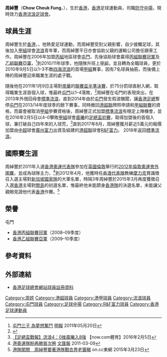 {{Infobox football biography
| name        = 周綽豐 <br> Chow Cheuk Fung
| image       = Chow Cheuk Fung.JPG
| fullname    = 周綽豐
| nickname    = 
| birth_date  = {{birth date and age|1989|8|1}}
| birth_place = {{HKG-1959}}
| height      = {{height|m=1.80}}
| position    = [[防守中場|防守中場]]
| currentclub = 駿棹
| clubnumber  = 
| youthyears1 = 2005–2006
| youthclubs1 = [[香港流浪足球會|流浪]]
| years1 = 2006–2014
| clubs1 = [[屯門體育會足球隊|屯門]]
| caps1  = 29
| goals1 = 1
| years2 = 2013–2014
| clubs2 = → [[香港流浪足球會|標準流浪]]
| caps2  = 17
| goals2 = 0
| years3 = 2014–2017
| clubs3 = [[香港流浪足球會|理文流浪]]
| caps3  = 51
| goals3 = 1
| years4 = 2017–2018
| clubs4 = [[R&F富力足球會|R&F富力]]
| caps4  = 8
| goals4 = 0
| years5 = 2018-
| clubs5 = [[香港流浪足球會|標準流浪]]
| caps5  = 0
| goals5 = 0
| years6 = 
| clubs6 = 駿棹
| caps6  = 
| goals6 = 
| nationalyears1 = 2011–2012
| nationalteam1  = [[香港奧運足球代表隊|香港U23]]
| nationalcaps1  = 6
| nationalgoals1 = 0
| nationalyears2 = 2015
| nationalteam2  = [[香港足球代表隊|香港]]
| nationalcaps2  = 0
| nationalgoals2 = 0
| pcupdate = 2011年5月5日
}}

'''周綽豐'''（'''Chow Cheuk Fung'''，{{bd|1989年|8月1日|catIdx=c}}），生於[[香港|香港]]，[[香港|香港]]足球運動員，司職[[防守中場|防守中場]]，現時效力[[香港流浪足球會|香港流浪足球會]]。

==球員生涯==
周綽豐生於[[香港|香港]]，{{cn|其父親[[周美|周美]]的運輸公司原是替[[屯門體育會足球隊|屯門體育會]]運送蒸餾水，其後獲邀擔任[[屯門體育會足球隊|屯門體育會]]的總監}}，他熱愛足球運動，而周綽豐受到父親影響，自少接觸足球，其後加入[[香港甲組足球聯賽|甲組]]球會[[香港流浪足球會|流浪]]青年軍，而周綽豐平日亦會協助父親的運輸公司擔任跟車工作。周綽豐在2006年加盟[[香港丙組足球聯賽|丙組]]地區球會[[屯門體育會足球隊|屯門]]，先後協助球會贏得[[香港丙組足球聯賽|丙組聯賽冠軍]]及[[香港乙組足球聯賽|乙組聯賽亞軍]]，<ref>[http://hk.sports.yahoo.com/article/local/1139394.html 屯門三子 為夢想奮鬥] {{Wayback|url=http://hk.sports.yahoo.com/article/local/1139394.html |date=20110525030037 }} [[明報|明報]] 2011年05月20日</ref>到2010/11年球季，他隨隊升班上[[香港甲組足球聯賽|甲組]]，並且轉為全職球員，更於2010年9月5日以1–3不敵[[四海體育會|四海流浪]]的首場[[香港甲組足球聯賽|甲組]]賽事，因有7名球員抽筋，而後備上陣的周綽豐迎來職業生涯的處子戰。

隨後他在2011年1月9日主場對[[南華足球隊|南華]]的[[香港聯賽盃|聯賽盃半準決賽]]，於75分罰球直射入網，取得職業生涯首個入球，惟最終[[屯門體育會足球隊|屯門]]以1–4落敗，<ref>{{Cite web |url=http://www.hkfa.com/zh-hk/match_result.php?match_date=2011-01-09&match_id=8325#8325 |title=聯賽盃屯門對南華賽後報告 |accessdate=2011-05-21 |archive-date=2012-10-24 |archive-url=https://web.archive.org/web/20121024081705/http://www.hkfa.com/zh-hk/match_result.php?match_date=2011-01-09&match_id=8325#8325 |dead-url=no }}</ref>周綽豐在屯門的表現突出，在2013年外借回母會[[香港流浪足球會|標準流浪]]，直到2014年由於[[屯門體育會足球隊|屯門]]發生假波醜聞，讓[[香港足總|香港足總]]暫停[[屯門體育會足球隊|屯門]]在2013/14年度球季的餘下賽事，同時撤回[[港超聯|港超聯]]牌照申請和[[香港甲組足球聯賽|甲組聯賽]]的資格，而屬會被取消[[香港甲組足球聯賽|甲組]]參賽資格後，周綽豐正式加盟[[香港流浪足球會|標準流浪]]有穩定上陣機會，並在2016年2月5日以4–0擊敗[[香港甲組聯賽|甲組]]球會[[晨曦體育會|晨曦]]的[[香港足總盃|足總盃初賽]]，取得加盟後的首個入球，兼打破自己四年來的入球荒，<ref>[http://news.now.com/home/sports/player?newsId=sp14321941882 【足總盃戰報】流浪4：0挫晨曦入8強] {{Wayback|url=http://news.now.com/home/sports/player?newsId=sp14321941882 |date=20161010235845 }} 【now.com體育】2016年2月5日</ref>直到2017年8月，周綽豐獲月薪近5萬元的報價加盟由[[中超|中超]]球會[[廣州富力足球俱樂部|廣州富力]]出資及組建的[[港超聯|港超聯]]球會[[R&F富力足球會|R&F富力]]。
2018年返回[[香港流浪足球會|標準流浪]]。

==國際賽生涯==
周綽豐於2011年入選[[香港奧運足球代表隊|香港奧運代表隊]]參加在[[英國|英國]][[倫敦|倫敦]]舉行的[[2012年夏季奧林匹克運動會足球比賽|2012年倫敦奧運會外圍賽]]，並成為球隊主力，<ref>[http://paper.wenweipo.com/2011/03/09/SP1103090019.htm 港奧運隊盼再勝晉次圈] {{Wayback|url=http://paper.wenweipo.com/2011/03/09/SP1103090019.htm |date=20160304060629 }} [[文汇报_(香港)|文匯報]] 2011-03-09</ref>到2012年4月，他獲時任[[香港足球代表隊|香港代表隊]]教練[[摩力克|摩力克]]賞識徵召入選主場對[[新加坡國家足球隊|新加坡國家隊]]的大軍名單，時隔3年周綽豐於2015年3月再度獲徵召入選[[香港足球代表隊|香港]]主場對[[關島足球代表隊|關島]]的初選名單，惟最終他未能躋身[[香港足球代表隊|香港隊]]的決選名單，未能讓父親眼見證他代表[[香港足球代表隊|香港]]作賽。<ref>[http://hk.on.cc/hk/bkn/cnt/sport/20150323/bkn-20150323225342527-0323_00882_001.html 港隊闖關　周綽豐要著港隊戰衣畀老竇睇] {{Wayback|url=http://hk.on.cc/hk/bkn/cnt/sport/20150323/bkn-20150323225342527-0323_00882_001.html |date=20180622164920 }} on.cc東網 2015年3月23日</ref>

==榮譽==
;屯門
* [[香港丙組足球聯賽|香港丙組聯賽冠軍]]（2008–09季度）
* [[香港乙組足球聯賽|香港乙組聯賽亞軍]]（2009–10季度）

==參考資料==
{{Reflist}}

==外部連結==
* [http://www.hkfa.com/zh-hk/player_view.php?player_id=4950 香港足球總會網站球員註冊資料]{{Wayback|url=http://www.hkfa.com/zh-hk/player_view.php?player_id=4950 |date=20130921125745 }}
{{R&F富力球员名单}}
{{DEFAULTSORT:Chow Cheuk Fung}}  
[[Category:周姓|Category:周姓]]
[[Category:港超球員|Category:港超球員]]
[[Category:港甲球員|Category:港甲球員]]
[[Category:流浪球員|Category:流浪球員]]
[[Category:屯門球員|Category:屯門球員]]
[[Category:足球中場|Category:足球中場]]
[[Category:R&F富力球員|Category:R&F富力球員]]
[[Category:香港足球運動員|Category:香港足球運動員]]